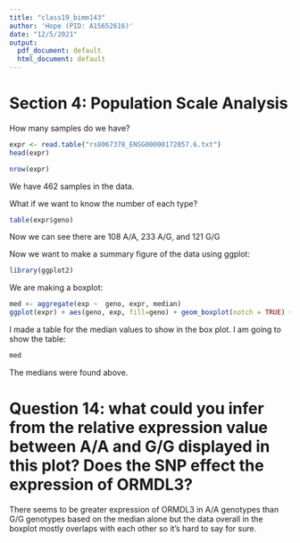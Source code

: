 ```yaml
---
title: "class19_bimm143"
author: 'Hope (PID: A15652616)'
date: "12/5/2021"
output:
  pdf_document: default
  html_document: default
---
```


# Section 4: Population Scale Analysis

How many samples do we have?
```r
expr <- read.table("rs8067378_ENSG00000172057.6.txt")
head(expr)
```

```r
nrow(expr)
```

We have 462 samples in the data. 

What if we want to know the number of each type?
```r
table(expr$geno)
```
Now we can see there are 108 A/A, 233 A/G, and 121 G/G

Now we want to make a summary figure of the data using ggplot:
```r
library(ggplot2)
```


We are making a boxplot: 
```r
med <- aggregate(exp ~  geno, expr, median)
ggplot(expr) + aes(geno, exp, fill=geno) + geom_boxplot(notch = TRUE) + geom_text(data = med, aes(label = exp, y = exp + 2))

```

I made a table for the median values to show in the box plot. I am going to show the table:
```r
med
```
The medians were found above.

# Question 14: what could you infer from the relative expression value between A/A and G/G displayed in this plot? Does the SNP effect the expression of ORMDL3?
There seems to be greater expression of ORMDL3 in A/A genotypes than G/G genotypes based on the median alone but the data overall in the boxplot mostly  overlaps with each other so it's hard to say for sure. 



